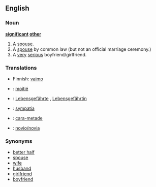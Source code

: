 ==English==

===Noun===
'''[[significant]] [[other]]'''

# A [[spouse]].
# A [[spouse]] by common law (but not an official marriage ceremony.)
# A [[very]] [[serious]] boyfriend/girlfriend.

===Translations===
{{trans-top|A spouse}}
*Finnish: [[vaimo]]
{{trans-mid}}
{{trans-bottom}}

{{trans-top|A spouse by common law}}
{{trans-mid}}
{{trans-bottom}}

{{trans-top|A very serious boyfriend/girlfriend}}
{{trans-mid}}
{{trans-bottom}}

{{checktrans-top}}
*{{ttbc|French}}: [[moitié]] {{f}}
*{{ttbc|German}}: [[Lebensgefährte]] {{m}}, [[Lebensgefährtin]] {{f}}
*{{ttbc|Polish}}: [[sympatia]] {{f}}
{{checktrans-mid}}
*{{ttbc|Portuguese}}: [[cara-metade]] {{f}}
*{{ttbc|Spanish}}: [[novio/novia]] {{f}}
{{checktrans-bottom}}

===Synonyms===
*[[better half]]
*[[spouse]]
*[[wife]]
*[[husband]]
*[[girlfriend]]
*[[boyfriend]]